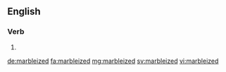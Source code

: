 ==English==

===Verb===
{{head|en}}

# {{en-past of|marbleize}}

[[de:marbleized]]
[[fa:marbleized]]
[[mg:marbleized]]
[[sv:marbleized]]
[[vi:marbleized]]